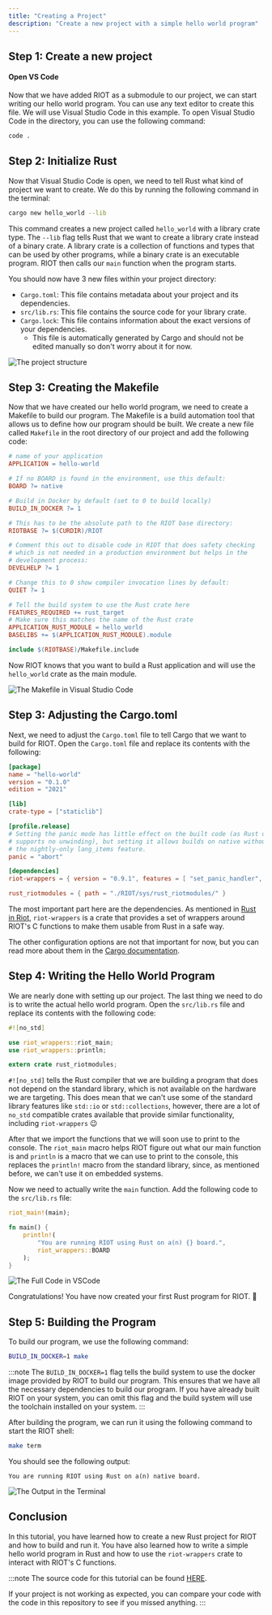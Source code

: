 ```yaml
---
title: "Creating a Project"
description: "Create a new project with a simple hello world program"
---
```



## Step 1: Create a new project

<GitSetup />

#### Open VS Code

Now that we have added RIOT as a submodule to our project, we can start writing our hello world program.
You can use any text editor to create this file. We will use Visual Studio Code in this example. To open Visual Studio Code in the directory, you can use the following command:

```bash
code .
```

## Step 2: Initialize Rust

Now that Visual Studio Code is open, we need to tell Rust what kind of project we want to create. We do this by running the following command in the terminal:

```bash
cargo new hello_world --lib
```

This command creates a new project called `hello_world` with a library crate type.
The `--lib` flag tells Rust that we want to create a library crate instead of a binary crate.
A library crate is a collection of functions and types that can be used by other programs, while a binary crate is an executable program.
RIOT then calls our `main` function when the program starts.

You should now have 3 new files within your project directory:

- `Cargo.toml`: This file contains metadata about your project and its dependencies.
- `src/lib.rs`: This file contains the source code for your library crate.
- `Cargo.lock`: This file contains information about the exact versions of your dependencies.
  - This file is automatically generated by Cargo and should not be edited manually so don't worry about it for now.

![The project structure](img/create_project/01_project_structure.png)

## Step 3: Creating the Makefile

Now that we have created our hello world program, we need to create a Makefile to build our program. The Makefile is a build automation tool that allows us to define how our program should be built. We create a new file called `Makefile` in the root directory of our project and add the following code:

```makefile
# name of your application
APPLICATION = hello-world

# If no BOARD is found in the environment, use this default:
BOARD ?= native

# Build in Docker by default (set to 0 to build locally)
BUILD_IN_DOCKER ?= 1

# This has to be the absolute path to the RIOT base directory:
RIOTBASE ?= $(CURDIR)/RIOT

# Comment this out to disable code in RIOT that does safety checking
# which is not needed in a production environment but helps in the
# development process:
DEVELHELP ?= 1

# Change this to 0 show compiler invocation lines by default:
QUIET ?= 1

# Tell the build system to use the Rust crate here
FEATURES_REQUIRED += rust_target
# Make sure this matches the name of the Rust crate
APPLICATION_RUST_MODULE = hello_world
BASELIBS += $(APPLICATION_RUST_MODULE).module

include $(RIOTBASE)/Makefile.include
```

Now RIOT knows that you want to build a Rust application and will use the `hello_world` crate as the main module.

![The Makefile in Visual Studio Code](img/create_project/02_makefile.png)

## Step 3: Adjusting the Cargo.toml

Next, we need to adjust the `Cargo.toml` file to tell Cargo that we want to build for RIOT. Open the `Cargo.toml` file and replace its contents with the following:

```toml
[package]
name = "hello-world"
version = "0.1.0"
edition = "2021"

[lib]
crate-type = ["staticlib"]

[profile.release]
# Setting the panic mode has little effect on the built code (as Rust on RIOT
# supports no unwinding), but setting it allows builds on native without using
# the nightly-only lang_items feature.
panic = "abort"

[dependencies]
riot-wrappers = { version = "0.9.1", features = [ "set_panic_handler", "panic_handler_format" ] }

rust_riotmodules = { path = "./RIOT/sys/rust_riotmodules/" }
```

The most important part here are the dependencies. As mentioned in [Rust in Riot](/rust_tutorials/rust_in_riot/),
`riot-wrappers` is a crate that provides a set of wrappers around RIOT's C functions to make them usable from Rust in a safe way.

The other configuration options are not that important for now, but you can read more about them in the [Cargo documentation](https://doc.rust-lang.org/cargo/reference/manifest.html).

## Step 4: Writing the Hello World Program

We are nearly done with setting up our project. The last thing we need to do is to write the actual hello world program. Open the `src/lib.rs` file and replace its contents with the following code:

```rust
#![no_std]

use riot_wrappers::riot_main;
use riot_wrappers::println;

extern crate rust_riotmodules;
```

`#![no_std]` tells the Rust compiler that we are building a program that does not depend on the standard library, which is not available on the hardware we are targeting.
This does mean that we can't use some of the standard library features like `std::io` or `std::collections`, however, there are a lot of `no_std` compatible crates available that provide similar functionality,
including `riot-wrappers` 😉

After that we import the functions that we will soon use to print to the console.
The `riot_main` macro helps RIOT figure out what our main function is and `println` is a macro that we can use to print to the console,
this replaces the `println!` macro from the standard library, since, as mentioned before, we can't use it on embedded systems.

Now we need to actually write the `main` function. Add the following code to the `src/lib.rs` file:

```rust
riot_main!(main);

fn main() {
    println!(
        "You are running RIOT using Rust on a(n) {} board.",
        riot_wrappers::BOARD
    );
}
```

![The Full Code in VSCode](img/create_project/03_lib.png)

Congratulations! You have now created your first Rust program for RIOT. 🎉

## Step 5: Building the Program

<Contact />

To build our program, we use the following command:

```bash
BUILD_IN_DOCKER=1 make
```

:::note
The `BUILD_IN_DOCKER=1` flag tells the build system to use the docker image provided by RIOT to build our program. This ensures that we have all the necessary dependencies to build our program. If you have already built RIOT on your system, you can omit this flag and the build system will use the toolchain installed on your system.
:::

After building the program, we can run it using the following command to start the RIOT shell:

```bash
make term
```

You should see the following output:

```
You are running RIOT using Rust on a(n) native board.
```

![The Output in the Terminal](img/create_project/04_terminal_output.png)

## Conclusion

In this tutorial, you have learned how to create a new Rust project for RIOT and how to build and run it.
You have also learned how to write a simple hello world program in Rust and how to use the `riot-wrappers` crate to interact with RIOT's C functions.

:::note
The source code for this tutorial can be found [HERE](https://github.com/AnnsAnns/RIOT-Tutorial-Repository/tree/rust_hello_world).

If your project is not working as expected, you can compare your code with the code in this repository to see if you missed anything.
:::
